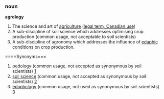 ===noun===
'''agrology'''
# The science and art of [[agriculture]] ([http://en.wikipedia.org/wiki/Agrology legal term, Canadian use])
# A sub-discipline of soil science which addresses optimising crop production (common usage, not acceptable to soil scientists)
# A sub-discipline of agronomy which addresses the influence of [[edaphic]] conditions on crop production.

====Synonyms===
# [[pedology]] (common usage, not accepted as synonymous by soil scientists) [http://en.wikipedia.org/wiki/Agrology#Is_Agrology_Synonymous_With_Soil_Science.3F]
# [[soil science]] (common usage, not accepted as synonymous by soil scientists) [http://en.wikipedia.org/wiki/Agrology#Is_Agrology_Synonymous_With_Soil_Science.3F]
# [[edaphology]] (common usage, not used as synonymous by soil scientists) [http://en.wikipedia.org/wiki/Agrology#Is_Agrology_Synonymous_With_Soil_Science.3F]